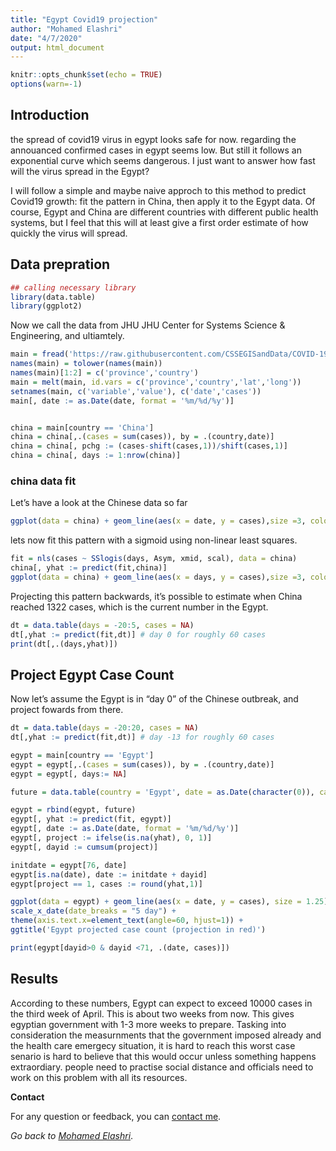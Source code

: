 ```yaml
---
title: "Egypt Covid19 projection"
author: "Mohamed Elashri"
date: "4/7/2020"
output: html_document
---
```


```r
knitr::opts_chunk$set(echo = TRUE)
options(warn=-1)

```

## Introduction 

the spread of covid19 virus in egypt looks safe for now. regarding the annouanced confirmed cases in egypt seems low. But still it follows an exponential curve which seems dangerous.  I just want to answer how fast will the virus spread in the Egypt? 

I will follow a simple and maybe naive approch to this method to predict Covid19 growth: fit the pattern in China, then apply it to the Egypt data. Of course, Egypt and China are different countries with different public health systems, but I feel that this will at least give a first order estimate of how quickly the virus will spread.


## Data prepration 

```r
## calling necessary library
library(data.table)
library(ggplot2)

```

Now we call the data from JHU JHU Center for Systems Science & Engineering, and ultiamtely. 

```r
main = fread('https://raw.githubusercontent.com/CSSEGISandData/COVID-19/master/csse_covid_19_data/csse_covid_19_time_series/time_series_covid19_confirmed_global.csv')
names(main) = tolower(names(main))
names(main)[1:2] = c('province','country')
main = melt(main, id.vars = c('province','country','lat','long'))
setnames(main, c('variable','value'), c('date','cases'))
main[, date := as.Date(date, format = '%m/%d/%y')]


china = main[country == 'China']
china = china[,.(cases = sum(cases)), by = .(country,date)]
china = china[, pchg := (cases-shift(cases,1))/shift(cases,1)]
china = china[, days := 1:nrow(china)]

```





### china data fit 

Let’s have a look at the Chinese data so far

```r
ggplot(data = china) + geom_line(aes(x = date, y = cases),size =3, color ="red")
```


lets now  fit this pattern  with a sigmoid using non-linear least squares.

```r
fit = nls(cases ~ SSlogis(days, Asym, xmid, scal), data = china)
china[, yhat := predict(fit,china)]
ggplot(data = china) + geom_line(aes(x = days, y = cases),size =3, color ="red") + geom_line(aes(x = days, y=yhat), color = 'blue',size= 3)

```


Projecting this pattern backwards, it’s possible to estimate when China reached 1322 cases, which is the current number in the Egypt. 

```r
dt = data.table(days = -20:5, cases = NA)
dt[,yhat := predict(fit,dt)] # day 0 for roughly 60 cases
print(dt[,.(days,yhat)])

```


## Project Egypt Case Count

Now let’s assume the Egypt is in “day 0” of the Chinese outbreak, and project fowards from there.

```r
dt = data.table(days = -20:20, cases = NA)
dt[,yhat := predict(fit,dt)] # day -13 for roughly 60 cases

egypt = main[country == 'Egypt']
egypt = egypt[,.(cases = sum(cases)), by = .(country,date)]
egypt = egypt[, days:= NA]

future = data.table(country = 'Egypt', date = as.Date(character(0)), cases = NA, days = 0:40)

```

```r
egypt = rbind(egypt, future)
egypt[, yhat := predict(fit, egypt)]
egypt[, date := as.Date(date, format = '%m/%d/%y')]
egypt[, project := ifelse(is.na(yhat), 0, 1)]
egypt[, dayid := cumsum(project)]

initdate = egypt[76, date]
egypt[is.na(date), date := initdate + dayid]
egypt[project == 1, cases := round(yhat,1)]

```




```r
ggplot(data = egypt) + geom_line(aes(x = date, y = cases), size = 1.25) + geom_line(aes(x = date, y = yhat), color = 'red', size = 1.25) +
scale_x_date(date_breaks = "5 day") +
theme(axis.text.x=element_text(angle=60, hjust=1)) +
ggtitle('Egypt projected case count (projection in red)')

```

```r
print(egypt[dayid>0 & dayid <71, .(date, cases)])
```


## Results 

According to these numbers, Egypt can expect to exceed 10000 cases in the third week of April. This is about two weeks from now. This gives egyptian government with 1-3 more weeks to prepare. Tasking into consideration the measurnments that the government imposed already and the health care emergecy situation, it is hard to reach this worst case senario is hard to believe that this would occur unless something happens extraordiary. people need to practise social distance and officials need to work on this problem with all its resources. 


**Contact**

For any question or feedback, you can [contact me](https://melashri.net/contact-me/).



*Go back to [Mohamed Elashri](https://melashri.net/)*.
